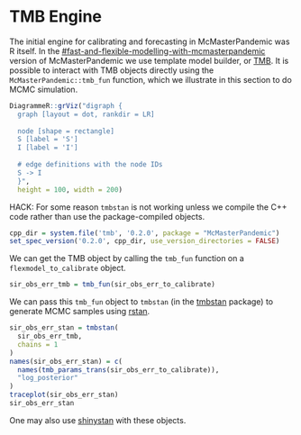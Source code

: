 # TMB Engine

The initial engine for calibrating and forecasting in McMasterPandemic was R itself. In the [#fast-and-flexible-modelling-with-mcmasterpandemic](refactored) version of McMasterPandemic we use template model builder, or [TMB](https://github.com/kaskr/adcomp). It is possible to interact with TMB objects directly using the `McMasterPandemic::tmb_fun` function, which we illustrate in this section to do MCMC simulation.

```r
DiagrammeR::grViz("digraph {
  graph [layout = dot, rankdir = LR]
  
  node [shape = rectangle]        
  S [label = 'S']
  I [label = 'I']
  
  # edge definitions with the node IDs
  S -> I
  }",
  height = 100, width = 200)
```


HACK: For some reason `tmbstan` is not working unless we compile the C++ code rather than use the package-compiled objects.

```r
cpp_dir = system.file('tmb', '0.2.0', package = "McMasterPandemic")
set_spec_version('0.2.0', cpp_dir, use_version_directories = FALSE)
```

We can get the TMB object by calling the `tmb_fun` function on a `flexmodel_to_calibrate` object.
```r
sir_obs_err_tmb = tmb_fun(sir_obs_err_to_calibrate)
```

We can pass this `tmb_fun` object to `tmbstan` (in the [tmbstan](https://github.com/kaskr/tmbstan) package) to generate MCMC samples using [rstan](https://mc-stan.org/users/interfaces/rstan).
```r
sir_obs_err_stan = tmbstan(
  sir_obs_err_tmb,
  chains = 1
)
names(sir_obs_err_stan) = c(
  names(tmb_params_trans(sir_obs_err_to_calibrate)), 
  "log_posterior"
)
traceplot(sir_obs_err_stan)
sir_obs_err_stan
```

One may also use [shinystan](https://mc-stan.org/users/interfaces/shinystan) with these objects.
